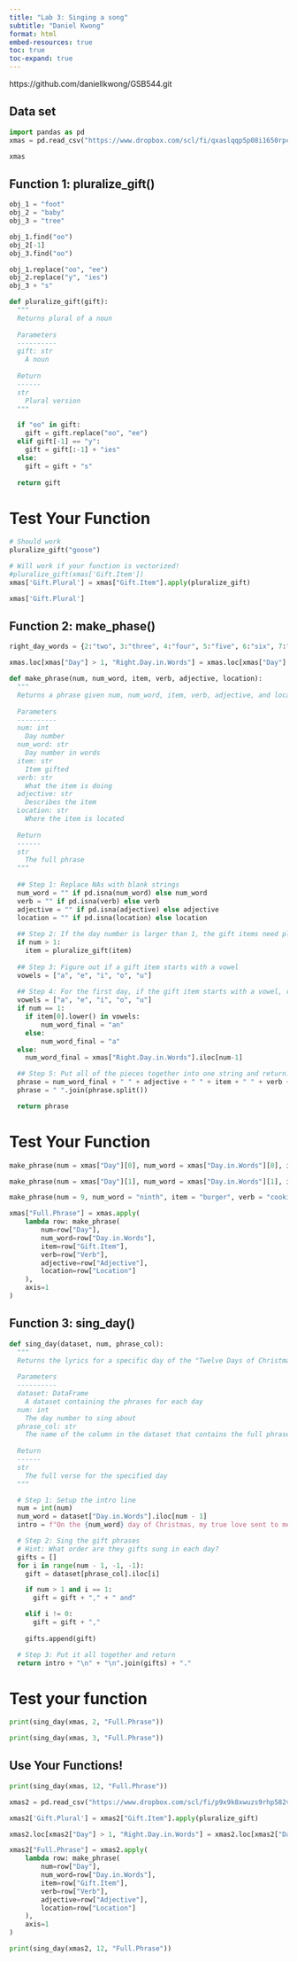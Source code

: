 ```yaml
---
title: "Lab 3: Singing a song"
subtitle: "Daniel Kwong"
format: html
embed-resources: true
toc: true
toc-expand: true
---
```

https://github.com/daniellkwong/GSB544.git 

## Data set

```python
import pandas as pd
xmas = pd.read_csv("https://www.dropbox.com/scl/fi/qxaslqqp5p08i1650rpc4/xmas.csv?rlkey=erdxi7jbh7pqf9fh4lv4cayp5&dl=1")

xmas
```

## Function 1: pluralize_gift()

```python
obj_1 = "foot"
obj_2 = "baby"
obj_3 = "tree"

obj_1.find("oo")
obj_2[-1]
obj_3.find("oo")

obj_1.replace("oo", "ee")
obj_2.replace("y", "ies")
obj_3 + "s"
```

```python
def pluralize_gift(gift):
  """
  Returns plural of a noun
  
  Parameters
  ----------
  gift: str
    A noun
    
  Return
  ------
  str
    Plural version
  """

  if "oo" in gift:
    gift = gift.replace("oo", "ee")
  elif gift[-1] == "y":
    gift = gift[:-1] + "ies"
  else:
    gift = gift + "s"
  
  return gift
```

# Test Your Function

```python
# Should work
pluralize_gift("goose")
```

```python
# Will work if your function is vectorized! 
#pluralize_gift(xmas['Gift.Item'])
xmas['Gift.Plural'] = xmas["Gift.Item"].apply(pluralize_gift)

xmas['Gift.Plural']
```

## Function 2: make_phase()

```python
right_day_words = {2:"two", 3:"three", 4:"four", 5:"five", 6:"six", 7:"seven", 8:"eight", 9:"nine", 10:"ten", 11:"eleven", 12:"twelve"}

xmas.loc[xmas["Day"] > 1, "Right.Day.in.Words"] = xmas.loc[xmas["Day"] > 1, "Day"].map(right_day_words) #help from ChatGPT
```

```python
def make_phrase(num, num_word, item, verb, adjective, location):
  """
  Returns a phrase given num, num_word, item, verb, adjective, and location
  
  Parameters
  ----------
  num: int
    Day number
  num_word: str
    Day number in words
  item: str
    Item gifted
  verb: str
    What the item is doing
  adjective: str
    Describes the item
  Location: str
    Where the item is located
    
  Return
  ------
  str
    The full phrase 
  """
  
  ## Step 1: Replace NAs with blank strings
  num_word = "" if pd.isna(num_word) else num_word
  verb = "" if pd.isna(verb) else verb
  adjective = "" if pd.isna(adjective) else adjective
  location = "" if pd.isna(location) else location
  
  ## Step 2: If the day number is larger than 1, the gift items need pluralized!
  if num > 1:
    item = pluralize_gift(item)
  
  ## Step 3: Figure out if a gift item starts with a vowel
  vowels = ["a", "e", "i", "o", "u"]
  
  ## Step 4: For the first day, if the gift item starts with a vowel, replace the day with "an" and if the gift item does not start with a vowel, replace the day with "a" (e.g. a partridge in a pear tree). If it is not the first day, use just the number word (e.g. ten lords a leap)
  vowels = ["a", "e", "i", "o", "u"]
  if num == 1:
    if item[0].lower() in vowels:
        num_word_final = "an"
    else:
        num_word_final = "a"
  else:
    num_word_final = xmas["Right.Day.in.Words"].iloc[num-1]

  ## Step 5: Put all of the pieces together into one string and return!
  phrase = num_word_final + " " + adjective + " " + item + " " + verb + " " + location 
  phrase = " ".join(phrase.split())

  return phrase
```

# Test Your Function

```python
make_phrase(num = xmas["Day"][0], num_word = xmas["Day.in.Words"][0], item = xmas["Gift.Item"][0], verb = xmas["Verb"][0], adjective = xmas["Adjective"][0], location = xmas["Location"][0])
```

```python
make_phrase(num = xmas["Day"][1], num_word = xmas["Day.in.Words"][1], item = xmas["Gift.Item"][1], verb = xmas["Verb"][1], adjective = xmas["Adjective"][1], location = xmas["Location"][1])
```

```python
make_phrase(num = 9, num_word = "ninth", item = "burger", verb = "cooking", adjective = "tasty", location = "in the kitchen")
```

```python
xmas["Full.Phrase"] = xmas.apply(
    lambda row: make_phrase(
        num=row["Day"],
        num_word=row["Day.in.Words"],
        item=row["Gift.Item"],
        verb=row["Verb"],
        adjective=row["Adjective"],
        location=row["Location"]
    ),
    axis=1
)
```

## Function 3: sing_day()

```python
def sing_day(dataset, num, phrase_col):
  """
  Returns the lyrics for a specific day of the "Twelve Days of Christmas" song
    
  Parameters
  ----------
  dataset: DataFrame
    A dataset containing the phrases for each day
  num: int
    The day number to sing about
  phrase_col: str
    The name of the column in the dataset that contains the full phrase for each day
    
  Return
  ------
  str
    The full verse for the specified day
  """

  # Step 1: Setup the intro line
  num = int(num)
  num_word = dataset["Day.in.Words"].iloc[num - 1]
  intro = f"On the {num_word} day of Christmas, my true love sent to me:"

  # Step 2: Sing the gift phrases
  # Hint: What order are they gifts sung in each day?
  gifts = []
  for i in range(num - 1, -1, -1):
    gift = dataset[phrase_col].iloc[i]

    if num > 1 and i == 1:
      gift = gift + "," + " and"

    elif i != 0:
      gift = gift + ","
    
    gifts.append(gift)

  # Step 3: Put it all together and return
  return intro + "\n" + "\n".join(gifts) + "."
```

# Test your function

```python
print(sing_day(xmas, 2, "Full.Phrase"))
```

```python
print(sing_day(xmas, 3, "Full.Phrase"))
```

## Use Your Functions!

```python
print(sing_day(xmas, 12, "Full.Phrase"))
```

```python
xmas2 = pd.read_csv("https://www.dropbox.com/scl/fi/p9x9k8xwuzs9rhp582vfy/xmas_2.csv?rlkey=kvc3j3lmyn4opcidsrhcmrof1&dl=1")

xmas2['Gift.Plural'] = xmas2["Gift.Item"].apply(pluralize_gift)

xmas2.loc[xmas2["Day"] > 1, "Right.Day.in.Words"] = xmas2.loc[xmas2["Day"] > 1, "Day"].map(right_day_words)

xmas2["Full.Phrase"] = xmas2.apply(
    lambda row: make_phrase(
        num=row["Day"],
        num_word=row["Day.in.Words"],
        item=row["Gift.Item"],
        verb=row["Verb"],
        adjective=row["Adjective"],
        location=row["Location"]
    ),
    axis=1
)

print(sing_day(xmas2, 12, "Full.Phrase"))
```